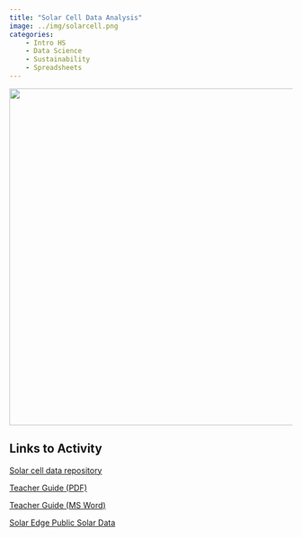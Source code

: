 ```yaml
---
title: "Solar Cell Data Analysis"
image: ../img/solarcell.png
categories:
    - Intro HS
    - Data Science
    - Sustainability
    - Spreadsheets
---
```


![](../img/solarcell.png){width=600 fig-align="center"}

## Links to Activity

[Solar cell data repository](https://github.com/stemcoding/stemcoding.github.io/tree/master/solar)

[Teacher Guide (PDF)](../docs/solar_cells_teacher_guide.pdf)

[Teacher Guide (MS Word)](../docs/solar_cells_teacher_guide.docx)

[Solar Edge Public Solar Data](https://monitoringpublic.solaredge.com/solaredge-web/p/home/public?locale=en_US)
